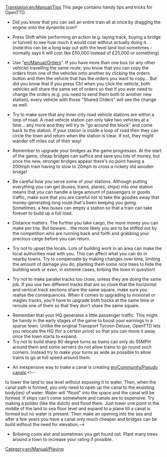 [[Translation:en/Manual/Tips]]
[[Category:en/Manual/Playing]]
This page contains handy tips and tricks for OpenTTD.

*Did you know that you can sell an entire train all at once by dragging the engine onto the dynamite icon?

*Press Shift while performing an action (e.g. laying track, buying a bridge or tunnel) to see how much it would cost without actually doing it. (note:this can be a long way out with the level land tool sometimes - normally says it will cost like £50,000 instead of £25,000 or something)

*Use "[[en/Manual/Orders]]".  If you have more than one bus (or any other vehicle) travelling the same route, you know that you can copy the orders from one of the vehicles onto another by clicking the orders button and then the vehicle that has the orders you want to copy...  But did you know that if you press Ctrl when you click the vehicle, both vehicles will share the same set of orders so that if you ever need to change the orders (e.g. you need to send them both to another new station), every vehicle with those "Shared Orders" will see the change as well.

*Try to make sure that any inner-city road vehicle stations are within a loop of road.  A road vehicle station can only take two vehicles at a time... any more and they will try to "go around the block" and come back to the station.  If your station is inside a loop of road then they can circle the town and return when the station is clear.  If not, they might wander off miles out of their way!

*Remember to upgrade your bridges as the game progresses.  At the start of the game, cheap bridges can suffice and save you lots of money, but once the new, stronger bridges appear there's no point having a 200mph train having to slow to 20mph to cross a rickety old wooden bridge!

*Be careful how you serve some of your stations.  Although putting everything you can get (buses, trains, planes, ships) into one station means that you can handle a large amount of passengers or goods traffic, make sure that you are careful not to take the goodies away that money-generating long route that's been keeping you going.  Sometimes, a few buses can empty a station so that a train can take forever to build up a full load.

*Distance matters.  The further you take cargo, the more money you can make per trip.  But beware... the more likely you are to be stiffed out by the competition who are running back and forth and grabbing your precious cargo before you can return.

*Try not to upset the locals.  Lots of building work in an area can make the local authorities mad with you.  This can affect what you can do in nearby towns.  Try to compensate by making changes over time, limiting the amount of damage you do, planting them some nice trees to hide the building work or even, in extreme cases, bribing the town in question!

*Try not to make parallel tracks too close, unless they are doing the same job.  If you use two different tracks that are so close that the horizontal and vertical track sections share the same square, make sure you realise the consequences.  When it comes to upgrading to monorail or maglev tracks, you'll have to upgrade both tracks at the same time or reroute one of them so that they don't share the same square.

*Remember that your HQ generates a little passenger traffic.  This might be handy in the early stages of the game to boost your earnings in a sparse town.  Unlike the original Transport Tycoon Deluxe, OpenTTD lets you relocate the HQ (for a certain price) so that you can move it away once the town starts to expand.
*Try not to build sharp 90 degree turns as trains can only do 55MPH around them and some servers do not allow trains to go round such corners. Instead try to make your turns as wide as possible to allow trains to go at full speed around them.

*An inexpensive way to make a canal is creating [[en/Community/Pseudo canals]].<!--
to lower the land to sea level without exposing it to water.  Then, when the canal path is formed, you only need to open up the canal to the exsisting body(ies) of water.  Water will "flood" into the space and the canal will be formed.
If ships can't come somewhere and canals are to expensive. Try making a polder (like the dutch) and flood them. Just lower one point in the middle of the land to sea floor level and expand to a plane till a canal is formed but no water is present. Then make an opening into the sea and after a few years you have a canal only much cheaper and bridges can be build without the need for elevation.-->

*Bribeing costs alot and sometimes you get found out. Plant many trees around a town to increase your rating if possible.
